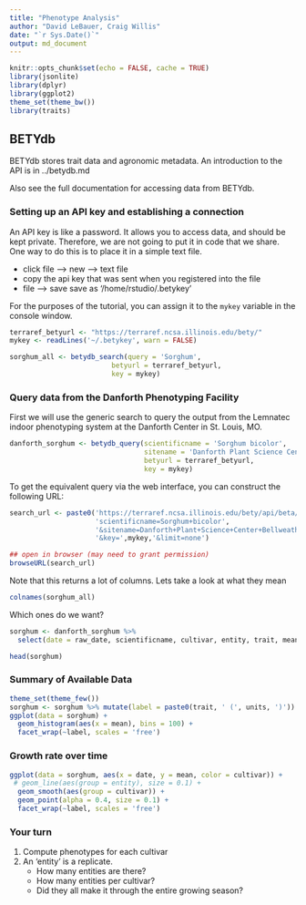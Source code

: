 ```yaml
---
title: "Phenotype Analysis"
author: "David LeBauer, Craig Willis"
date: "`r Sys.Date()`"
output: md_document
---
```


```r
knitr::opts_chunk$set(echo = FALSE, cache = TRUE)
library(jsonlite)
library(dplyr)
library(ggplot2)
theme_set(theme_bw())
library(traits)
```


## BETYdb

BETYdb stores trait data and agronomic metadata. An introduction to the API is in ../betydb.md

Also see the full documentation for accessing data from BETYdb. 


### Setting up an API key and establishing a connection

An API key is like a password. It allows you to access data, and should be kept private. Therefore, we are not going to put it in code that we share. One way to do this is to place it in a simple text file. 

* click file --> new --> text file
* copy the api key that was sent when you registered into the file
* file --> save save as '/home/rstudio/.betykey'

For the purposes of the tutorial, you can assign it to the `mykey` variable in the console window.

```r

terraref_betyurl <- "https://terraref.ncsa.illinois.edu/bety/"
mykey <- readLines('~/.betykey', warn = FALSE)

sorghum_all <- betydb_search(query = 'Sorghum', 
                         betyurl = terraref_betyurl, 
                         key = mykey) 

```

### Query data from the Danforth Phenotyping Facility

First we will use the generic search to query the output from the Lemnatec indoor phenotyping system at the Danforth Center in St. Louis, MO.

```r

danforth_sorghum <- betydb_query(scientificname = 'Sorghum bicolor', 
                                 sitename = 'Danforth Plant Science Center Bellweather Phenotyping Facility',
                                 betyurl = terraref_betyurl, 
                                 key = mykey)

```

To get the equivalent query via the web interface, you can construct the following URL: 

```r
search_url <- paste0('https://terraref.ncsa.illinois.edu/bety/api/beta/search?',
                     'scientificname=Sorghum+bicolor',
                     '&sitename=Danforth+Plant+Science+Center+Bellweather+Phenotyping+Facility',
                     '&key=',mykey,'&limit=none')

## open in browser (may need to grant permission)
browseURL(search_url)


```


Note that this returns a lot of columns. Lets take a look at what they mean

```r

colnames(sorghum_all)

```

Which ones do we want?



```r
sorghum <- danforth_sorghum %>% 
  select(date = raw_date, scientificname, cultivar, entity, trait, mean, units)

head(sorghum)

```

### Summary of Available Data

```r
theme_set(theme_few())
sorghum <- sorghum %>% mutate(label = paste0(trait, ' (', units, ')'))
ggplot(data = sorghum) + 
  geom_histogram(aes(x = mean), bins = 100) + 
  facet_wrap(~label, scales = 'free') 


```


### Growth rate over time

```r

ggplot(data = sorghum, aes(x = date, y = mean, color = cultivar)) +
 # geom_line(aes(group = entity), size = 0.1) +
  geom_smooth(aes(group = cultivar)) +
  geom_point(alpha = 0.4, size = 0.1) +
  facet_wrap(~label, scales = 'free')
```

### Your turn

1. Compute phenotypes for each cultivar
2. An 'entity' is a replicate. 
   * How many entities are there? 
   * How many entities per cultivar? 
   * Did they all make it through the entire growing season?